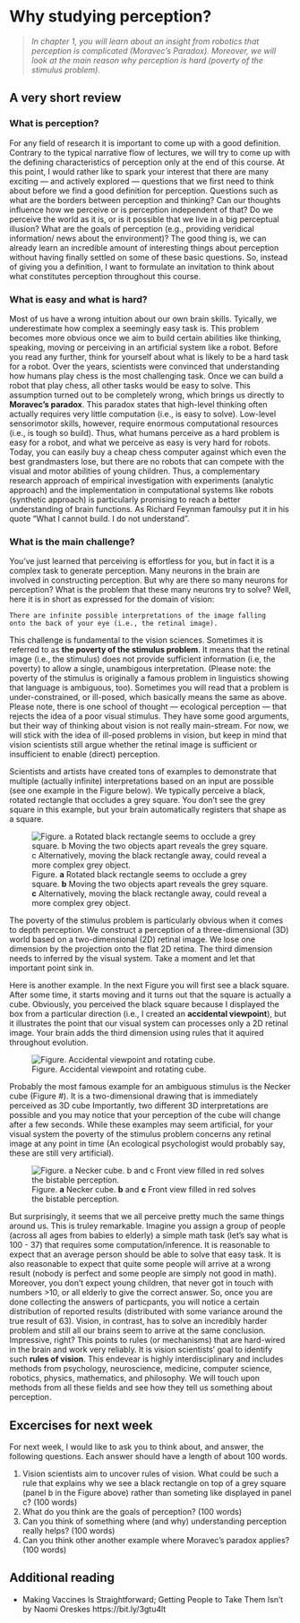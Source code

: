 # Why studying perception?

>*In chapter 1, you will learn about an insight from robotics that perception is complicated (Moravec's Paradox). Moreover, we will look at the main reason why perception is hard (poverty of the stimulus problem).*
   
## A very short review   

### What is perception?
For any field of research it is important to come up with a good definition. Contrary to the typical narrative flow of lectures, we will try to come up with the defining characteristics of perception only at the end of this course. At this point, I would rather like to spark your interest that there are many exciting — and actively explored — questions that we first need to think about before we find a good definition for perception. Questions such as what are the borders between perception and thinking? Can our thoughts influence how we perceive or is perception independent of that? Do we perceive the world as it is, or is it possible that we live in a big perceptual illusion? What are the goals of perception (e.g., providing veridical information/ news about the environment)? The good thing is, we can already learn an incredible amount of interesting things about perception without having finally settled on some of these basic questions. So, instead of giving you a definition, I want to formulate an invitation to think about what constitutes perception throughout this course.

### What is easy and what is hard?
Most of us have a wrong intuition about our own brain skills. Tyically, we underestimate how complex a seemingly easy task is. This problem becomes more obvious once we aim to build certain abilities like thinking, speaking, moving or perceiving in an artificial system like a robot. Before you read any further, think for yourself about what is likely to be a hard task for a robot. Over the years, scientists were convinced that understanding how humans play chess is the most challenging task. Once we can build a robot that play chess, all other tasks would be easy to solve. This assumption turned out to be completely wrong, which brings us directly to **Moravec's paradox**. This paradox states that high-level thinking often actually requires very little computation (i.e., is easy to solve). Low-level sensorimotor skills, however, require enormous computational resources (i.e., is tough so build). Thus, what humans perceive as a hard problem is easy for a robot, and what we perceive as easy is very hard for robots. Today, you can easily buy a cheap chess computer against which even the best grandmasters lose, but there are no robots that can compete with the visual and motor abilities of young children. Thus, a complementary research approach of empirical investigation with experiments (analytic approach) and the implementation in computational systems like robots (synthetic approach) is particularly promising to reach a better understanding of brain functions. As Richard Feynman famoulsy put it in his quote "What I cannot build. I do not understand". 

### What is the main challenge?
You've just learned that perceiving is effortless for you, but in fact it is a complex task to generate perception. Many neurons in the brain are involved in constructing perception. But why are there so many neurons for perception? What is the problem that these many neurons try to solve? Well, here it is in short as expressed for the domain of vision:

```
There are infinite possible interpretations of the image falling   
onto the back of your eye (i.e., the retinal image).
```

This challenge is fundamental to the vision sciences. Sometimes it is referred to as **the poverty of the stimulus problem**. It means that the retinal image (i.e., the stimulus) does not provide sufficient information (i.e, the poverty) to allow a single, unambigous interpretation. (Please note: the poverty of the stimulus is originally a famous problem in linguistics showing that language is ambiguous, too). Sometimes you will read that a problem is under-constrained, or ill-posed, which basically means the same as above. Please note, there is one school of thought — ecological perception — that rejects the idea of a poor visual stimulus. They have some good arguments, but their way of thinking about vision is not really main-stream. For now, we will stick with the idea of ill-posed problems in vision, but keep in mind that vision scientists still argue whether the retinal image is sufficient or insufficient to enable (direct) perception.

Scientists and artists have created tons of examples to demonstrate that multiple (actually infinite) interpretations based on an input are possible (see one example in the Figure below). We typically perceive a black, rotated rectangle that occludes a grey square. You don't see the grey square in this example, but your brain automatically registers that shape as a square.

![Figure. **a** Rotated black rectangle seems to occlude a grey square. **b** Moving the two objects apart reveals the grey square. **c** Alternatively, moving the black rectangle away, could reveal a more complex grey object.](ch2_images/p_1_1.png)

The poverty of the stimulus problem is particularly obvious when it comes to depth perception. We construct a perception of a three-dimensional (3D) world based on a two-dimensional (2D) retinal image. We lose one dimension by the projection onto the flat 2D retina. The third dimension needs to inferred by the visual system. Take a moment and let that important point sink in. 

Here is another example. In the next Figure you will first see a black square. After some time, it starts moving and it turns out that the square is actually a cube. Obviously, you perceived the black square because I displayed the box from a particular direction (i.e., I created an **accidental viewpoint**), but it illustrates the point that our visual system can processes only a 2D retinal image. Your brain adds the third dimension using rules that it aquired throughout evolution. 

![Figure. Accidental viewpoint and rotating cube.](ch2_images/p_1_4.gif)

Probably the most famous example for an ambiguous stimulus is the Necker cube (Figure #). It is a two-dimensional drawing that is immediately perceived as 3D cube Importantly, two different 3D interpretations are possible and you may notice that your perception of the cube will change after a few seconds. While these examples may seem artificial, for your visual system the poverty of the stimulus problem concerns any retinal image at any point in time (An ecological psychologist would probably say, these are still very artificial).

![Figure. **a** Necker cube. **b** and **c** Front view filled in red solves the bistable perception.](ch2_images/p_1_5.png)

But surprisingly, it seems that we all perceive pretty much the same things around us. This is truley remarkable. Imagine you assign a group of people (across all ages from babies to elderly) a simple math task (let's say what is 100 - 37) that requires some computation/inference. It is reasonable to expect that an average person should be able to solve that easy task. It is also reasonable to expect that quite some people will arrive at a wrong result (nobody is perfect and some people are simply not good in math). Moreover, you don't expect young children, that never got in touch with numbers >10, or all elderly to give the correct answer. So, once you are done collecting the answers of particpants, you will notice a certain distribution of reported results (distributed with some variance around the true result of 63). Vision, in contrast, has to solve an incredibly harder problem and still all our brains seem to arrive at the same conclusion. Impressive, right? This points to rules (or mechanisms) that are hard-wired in the brain and work very reliably. It is vision scientists' goal to identify such **rules of vision**. This endevear is highly interdisciplinary and includes methods from psychology, neuroscience, medicine, computer science, robotics, physics, mathematics, and philosophy. We will touch upon methods from all these fields and see how they tell us something about perception.

## Excercises for next week
For next week, I would like to ask you to think about, and answer, the following questions. Each answer should have a length of about 100 words.

1.    Vision scientists aim to uncover rules of vision. What could be such a rule that explains why we see a black rectangle on top of a grey square (panel b in the Figure above) rather than someting like displayed in panel c?  (100 words)
2.    What do you think are the goals of perception? (100 words)
3.    Can you think of something where (and why) understanding perception really helps? (100 words)
4.    Can you think other another example where Moravec's paradox applies? (100 words)

## Additional reading
- Making Vaccines Is Straightforward; Getting People to Take Them Isn’t by Naomi Oreskes 
https://bit.ly/3gtu4lt